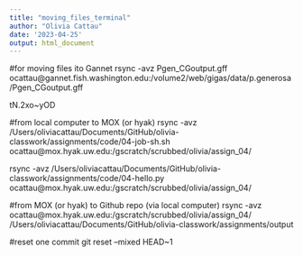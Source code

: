 ```yaml
---
title: "moving_files_terminal"
author: "Olivia Cattau"
date: '2023-04-25'
output: html_document
---
```


#for moving files ito Gannet
rsync -avz Pgen_CGoutput.gff ocattau@gannet.fish.washington.edu:/volume2/web/gigas/data/p.generosa/Pgen_CGoutput.gff

tN.2xo~yOD


#from local computer to MOX (or hyak)
rsync -avz /Users/oliviacattau/Documents/GitHub/olivia-classwork/assignments/code/04-job-sh.sh ocattau@mox.hyak.uw.edu:/gscratch/scrubbed/olivia/assign_04/

rsync -avz /Users/oliviacattau/Documents/GitHub/olivia-classwork/assignments/code/04-hello.py ocattau@mox.hyak.uw.edu:/gscratch/scrubbed/olivia/assign_04/

#from MOX (or hyak) to Github repo (via local computer)
rsync -avz ocattau@mox.hyak.uw.edu:/gscratch/scrubbed/olivia/assign_04/ /Users/oliviacattau/Documents/GitHub/olivia-classwork/assignments/output

#reset one commit
git reset --mixed HEAD~1
